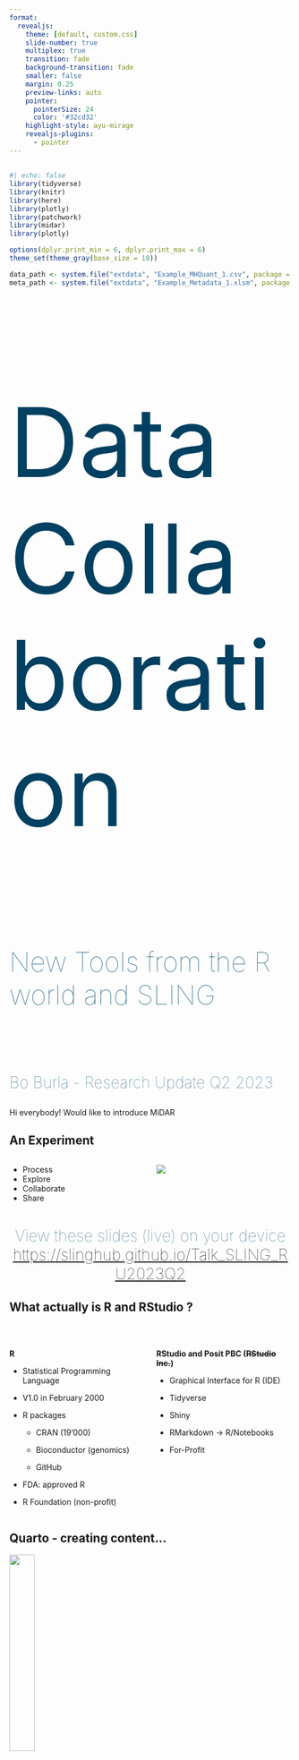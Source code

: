```yaml
---
format: 
  revealjs:
    theme: [default, custom.css]
    slide-number: true
    multiplex: true
    transition: fade
    background-transition: fade
    smaller: false
    margin: 0.25
    preview-links: auto
    pointer:
      pointerSize: 24
      color: '#32cd32'
    highlight-style: ayu-mirage
    revealjs-plugins:
      - pointer
---
```


##  {.title}

```r
#| echo: false
library(tidyverse)
library(knitr)
library(here)
library(plotly)
library(patchwork)
library(midar)
library(plotly)

options(dplyr.print_min = 6, dplyr.print_max = 6)
theme_set(theme_gray(base_size = 18))

data_path <- system.file("extdata", "Example_MHQuant_1.csv", package = "midar", mustWork = TRUE)
meta_path <- system.file("extdata", "Example_Metadata_1.xlsm", package = "midar", mustWork = TRUE)

```

::: {style="font-size: 172px; font-weight: 400; color: #024061"}
Data Collaboration
:::

::: {style="font-size: 48px; font-weight: 100; color: #3D7491"}
New Tools from the R world and SLING
:::

<br/><br/>

::: {style="font-size: 28px; font-weight: 100; color: #3D7491"}
Bo Burla - Research Update Q2 2023
:::

::: notes
Hi everybody! Would like to introduce MiDAR
:::

## An Experiment

::: columns
::: {.column width="50%"}
-   Process
-   Explore
-   Collaborate
-   Share
:::

::: {.column width="50%"}
![](images/QR.png){fig-align="center"}
:::
:::

::: {style="font-size: 28px; font-weight: 100; color: #3D7491; text-align: center !important;"}
View these slides (live) on your device\
<https://slinghub.github.io/Talk_SLING_RU2023Q2>
:::

## What actually is R and RStudio ? {.smaller}

<br/>

::: columns
::: {.column width="50%"}
**R**

-   Statistical Programming Language

-   V1.0 in February 2000

-   R packages

    -   CRAN (19'000)

    -   Bioconductor (genomics)

    -   GitHub

-   FDA: approved R

-   R Foundation (non-profit)
:::

::: {.column width="50%"}
**RStudio and Posit PBC (~~RStudio Inc.~~)**

-   Graphical Interface for R (IDE)

-   Tidyverse

-   Shiny

-   RMarkdown -\> R/Notebooks

-   For-Profit
:::
:::

## Quarto - creating content...

::: {quarto}

![](images/quarto.jpg){width="30%"}
:::

::: {style="font-size: 24px; font-weight: 100; color: #3D7491"}
https://quarto.org
:::

## MiDAR - An R package

::: columns
::: {.column width="50%" style="font-size: 36px;"}
-   Data and Metadata
-   Processing
-   Exploration (QC)
-   Reporting <br/><br/>
-   Validated
-   Traceable
-   Shareable
-   Accessible
:::

::: {.column width="50%"}
![[https://slinghub.github.io/midar/](https://slinghub.github.io/midar/){text-align="left"}](images/MiDAR.png)
:::
:::

## Basic Data Processing Workflow {auto-animate="true"}

```r
#| echo: true
#| output: false
#| code-line-numbers: 3|5|6|8|9|11|12-16
library(midar)

panelA <- MidarExperiment()

panelA <- read_masshunter_csv(panelA, file_dir_names = data_path)
panelA <- read_msorganizer_xlm(panelA, filename = meta_path)

panelA <- normalize_by_istd(panelA)
panelA <- quantitate_by_istd(panelA)

panelA <- calculate_qc_metrics(panelA)
panelA <- apply_qc_filter(panelA,
                          CV_BQC_max = 20,
                          SB_RATIO_min = 5,
                          R2_min = 0.8,
                          RQC_CURVE = 1)
```

## Basic Data Processing Workflow {auto-animate="true"}

```r
#| echo: true
#| output: false
#| message: false
panelA <- read_masshunter_csv(panelA, file_dir_names = data_path)
panelA <- read_msorganizer_xlm(panelA, filename = meta_path)

panelA <- normalize_by_istd(panelA)
panelA <- quantitate_by_istd(panelA)

panelA <- calculate_qc_metrics(panelA)
panelA <- apply_qc_filter(panelA,
                          CV_BQC_max = 20,
                          SB_RATIO_min = 5,
                          R2_min = 0.8, RQC_CURVE = 1)
```

::: {test}
![](images/Output1.png){width="100%"}
:::

## Drift and Batch Correction

```r
#| echo: true
#| output: false
#| message: false
#| code-line-numbers: "|3|4|5-6|7-8"
panelA <- corr_drift_loess(
  data = panelA,
  qc_types = "BQC",
  within_batch = TRUE, 
  apply_conditionally = TRUE,
  min_sample_cv_ratio_before_after = 1,
  log2_transform = TRUE,
  span = 0.75)
```

::: {test}
![](images/Output2.png){width="100%"}
:::

## QC plots {.scrollable .smaller}

```r
#| echo: true
#| fig-width: 16
#| fig-height: 10
plot_runscatter(data = panelA, 
                y_var = "Intensity", 
                feature_filter = "^Cer|Hex3Cer|GM3", 
                cap_values = TRUE, 
                show_batches = TRUE,
                outputPDF = FALSE, 
                annot_scale = 1.9, point_size = 4) 
```

## Interactive Plots {.smaller}

```r
#| echo: true
#| fig-height: 6
#| fig-width: 5
#| fig-align: center

plotA <- plot_pca_qc(data = panelA, variable = "Concentration", 
                        log_transform = FALSE, dim_x = 1, dim_y = 2)
ggplotly(plotA)
```

## Share data and process

```r
#| echo: true
panelA
```

## QA/QC ... of scripts and tools!

-   At design
-   At programming
-   Make packages <br/><br/>
-   **Automated testing**

## Thank You 🙂
